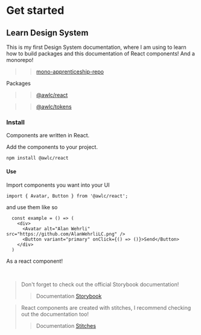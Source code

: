 
<Meta title="Home" />

# Get started
## Learn Design System

This is my first Design System documentation, where I am using to learn how to build packages and this documentation of React components! And a monorepo!

>> [mono-apprenticeship-repo](https://github.com/AlanWehrliLC/mono-apprenticeship-repo)

Packages

>> [@awlc/react](https://www.npmjs.com/package/@awlc/react)

>> [@awlc/tokens](https://www.npmjs.com/package/@awlc/tokens)

### Install

Components are written in React.

Add the components to your project.

`npm install @awlc/react`

#### **Use**

Import components you want into your UI

`import { Avatar, Button } from '@awlc/react';`

and use them like so

```
  const example = () => (
    <div>
      <Avatar alt="Alan Wehrli"  src="https://github.com/AlanWehrliLC.png" />
      <Button variant="primary" onClick={() => ()}>Send</Button>
    </div>
  )
```
As a react component!

<br/>

> Don't forget to check out the official Storybook documentation!
>> Documentation [Storybook](https://storybook.js.org/)

> React components are created with stitches, I recommend checking out the documentation too!
>> Documentation [Stitches](https://stitches.dev/)